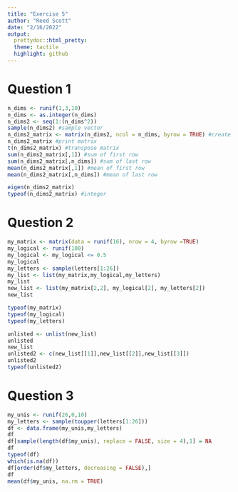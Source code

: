 ```yaml
---
title: "Exercise 5"
author: "Reed Scott"
date: "2/16/2022"
output: 
  prettydoc::html_pretty:
  theme: tactile
  highlight: github
---
```


# Question 1

```r

n_dims <- runif(1,3,10)
n_dims <- as.integer(n_dims)
n_dims2 <- seq(1:(n_dims^2))
sample(n_dims2) #sample vector
n_dims2_matrix <- matrix(n_dims2, ncol = n_dims, byrow = TRUE) #create matrix
n_dims2_matrix #print matrix
t(n_dims2_matrix) #transpose matrix
sum(n_dims2_matrix[,1]) #sum of first row
sum(n_dims2_matrix[,n_dims]) #sum of last row
mean(n_dims2_matrix[,1]) #mean of first row
mean(n_dims2_matrix[,n_dims]) #mean of last row

eigen(n_dims2_matrix)
typeof(n_dims2_matrix) #integer
```

# Question 2

```r
my_matrix <- matrix(data = runif(16), nrow = 4, byrow =TRUE)
my_logical <- runif(100)
my_logical <- my_logical <= 0.5
my_logical
my_letters <- sample(letters[1:26])
my_list <- list(my_matrix,my_logical,my_letters)
my_list
new_list <- list(my_matrix[2,2], my_logical[2], my_letters[2])
new_list

typeof(my_matrix)
typeof(my_logical)
typeof(my_letters)

unlisted <- unlist(new_list)
unlisted
new_list
unlisted2 <- c(new_list[[1]],new_list[[2]],new_list[[3]])
unlisted2
typeof(unlisted2)
```

# Question 3

```r
my_unis <- runif(26,0,10)
my_letters <- sample(toupper(letters[1:26]))
df <- data.frame(my_unis,my_letters)
df
df[sample(length(df$my_unis), replace = FALSE, size = 4),1] = NA
df
typeof(df)
which(is.na(df))
df[order(df$my_letters, decreasing = FALSE),]
df
mean(df$my_unis, na.rm = TRUE)
```